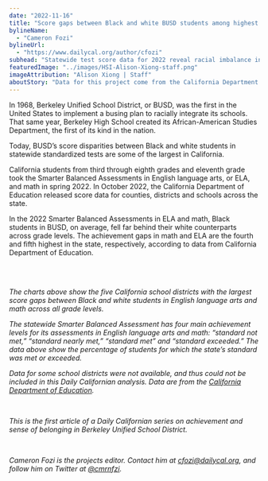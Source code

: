 ```yaml
---
date: "2022-11-16"
title: "Score gaps between Black and white BUSD students among highest in state"
bylineName:
  - "Cameron Fozi"
bylineUrl:
  - "https://www.dailycal.org/author/cfozi"
subhead: "Statewide test score data for 2022 reveal racial imbalance in math and English performance"
featuredImage: "../images/HSI-Alison-Xiong-staff.png"
imageAttribution: "Alison Xiong | Staff"
aboutStory: "Data for this project come from the California Department of Education."
---
```



In 1968, Berkeley Unified School District, or BUSD, was the first in the United States to implement a busing plan to racially integrate its schools. That same year, Berkeley High School created its African-American Studies Department, the first of its kind in the nation.

Today, BUSD’s score disparities between Black and white students in statewide standardized tests are some of the largest in California.

California students from third through eighth grades and eleventh grade took the Smarter Balanced Assessments in English language arts, or ELA, and math in spring 2022. In October 2022, the California Department of Education released score data for counties, districts and schools across the state.

In the 2022 Smarter Balanced Assessments in ELA and math, Black students in BUSD, on average, fell far behind their white counterparts across grade levels. The achievement gaps in math and ELA are the fourth and fifth highest in the state, respectively, according to data from California Department of Education.

<br />
<GapStackedBarChart />
<br />

_The charts above show the five California school districts with the largest score gaps between Black and white students in English language arts and math across all grade levels._

_The statewide Smarter Balanced Assessment has four main achievement levels for its assessments in English language arts and math: “standard not met,” “standard nearly met,” “standard met” and “standard exceeded.” The data above show the percentage of students for which the state’s standard was met or exceeded._

_Data for some school districts were not available, and thus could not be included in this Daily Californian analysis. Data are from the <a href="https://caaspp-elpac.ets.org/caaspp/ResearchFileListSB?ps=true&lstTestYear=2022&lstTestType=B&lstCounty=00&lstDistrict=00000" target="_blank">California Department of Education</a>._

<br />

_This is the first article of a Daily Californian series on achievement and sense of belonging in Berkeley Unified School District._

<br />

_Cameron Fozi is the projects editor. Contact him at [cfozi@dailycal.org](mailto:cfozi@dailycal.org), and follow him on Twitter at <a href="https://twitter.com/cmrnfzi" target="_blank">@cmrnfzi</a>._
